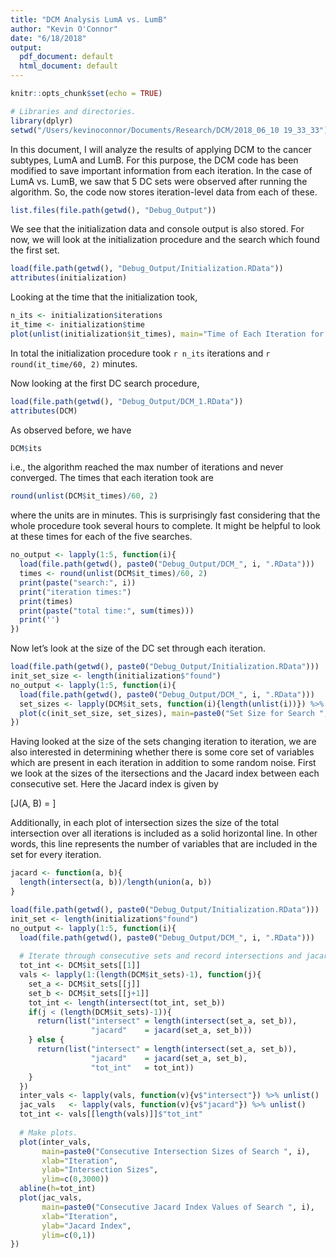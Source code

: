 ```yaml
---
title: "DCM Analysis LumA vs. LumB"
author: "Kevin O'Connor"
date: "6/18/2018"
output:
  pdf_document: default
  html_document: default
---
```


```r
knitr::opts_chunk$set(echo = TRUE)

# Libraries and directories.
library(dplyr)
setwd("/Users/kevinoconnor/Documents/Research/DCM/2018_06_10 19_33_33")
```

In this document, I will analyze the results of applying DCM to the cancer subtypes, LumA and LumB. For this purpose, the DCM code has been modified to save important information from each iteration. In the case of LumA vs. LumB, we saw that 5 DC sets were observed after running the algorithm. So, the code now stores iteration-level data from each of these.

```r
list.files(file.path(getwd(), "Debug_Output"))
```

We see that the initialization data and console output is also stored. For now, we will look at the initialization procedure and the search which found the first set. 

```r
load(file.path(getwd(), "Debug_Output/Initialization.RData"))
attributes(initialization)
```

Looking at the time that the initialization took,

```r
n_its <- initialization$iterations
it_time <- initialization$time
plot(unlist(initialization$it_times), main="Time of Each Iteration for Initialization", ylab="Seconds")
```

In total the initialization procedure took `r n_its` iterations and `r round(it_time/60, 2)` minutes. 

Now looking at the first DC search procedure,

```r
load(file.path(getwd(), "Debug_Output/DCM_1.RData"))
attributes(DCM)
```

As observed before, we have

```r
DCM$its
```

i.e., the algorithm reached the max number of iterations and never converged. The times that each iteration took are

```r
round(unlist(DCM$it_times)/60, 2)
```

where the units are in minutes. This is surprisingly fast considering that the whole procedure took several hours to complete. It might be helpful to look at these times for each of the five searches.

```r
no_output <- lapply(1:5, function(i){
  load(file.path(getwd(), paste0("Debug_Output/DCM_", i, ".RData")))
  times <- round(unlist(DCM$it_times)/60, 2)
  print(paste("search:", i))
  print("iteration times:")
  print(times)
  print(paste("total time:", sum(times)))
  print('')
})
```

Now let's look at the size of the DC set through each iteration.

```r
load(file.path(getwd(), paste0("Debug_Output/Initialization.RData")))
init_set_size <- length(initialization$"found")
no_output <- lapply(1:5, function(i){
  load(file.path(getwd(), paste0("Debug_Output/DCM_", i, ".RData")))
  set_sizes <- lapply(DCM$it_sets, function(i){length(unlist(i))}) %>% unlist()
  plot(c(init_set_size, set_sizes), main=paste0("Set Size for Search ", i), xlab="Iteration", ylim=c(0, 3000))
})
```

\section{Relationship Between Consecutive Sets}
Having looked at the size of the sets changing iteration to iteration, we are also interested in determining whether there is some core set of variables which are present in each iteration in addition to some random noise. First we look at the sizes of the itersections and the Jacard index between each consecutive set. Here the Jacard index is given by

\[J(A, B) = \frac{|A \cap B|}{|A \cup B|}\]

Additionally, in each plot of intersection sizes the size of the total intersection over all iterations is included as a solid horizontal line. In other words, this line represents the number of variables that are included in the set for every iteration.

```r
jacard <- function(a, b){
  length(intersect(a, b))/length(union(a, b))
}

load(file.path(getwd(), paste0("Debug_Output/Initialization.RData")))
init_set <- length(initialization$"found")
no_output <- lapply(1:5, function(i){
  load(file.path(getwd(), paste0("Debug_Output/DCM_", i, ".RData")))
  
  # Iterate through consecutive sets and record intersections and jacards.
  tot_int <- DCM$it_sets[[1]]
  vals <- lapply(1:(length(DCM$it_sets)-1), function(j){
    set_a <- DCM$it_sets[[j]]
    set_b <- DCM$it_sets[[j+1]]
    tot_int <- length(intersect(tot_int, set_b))
    if(j < (length(DCM$it_sets)-1)){
      return(list("intersect" = length(intersect(set_a, set_b)),
                  "jacard"    = jacard(set_a, set_b)))
    } else {
      return(list("intersect" = length(intersect(set_a, set_b)),
                  "jacard"    = jacard(set_a, set_b),
                  "tot_int"   = tot_int))
    }
  })
  inter_vals <- lapply(vals, function(v){v$"intersect"}) %>% unlist()
  jac_vals   <- lapply(vals, function(v){v$"jacard"}) %>% unlist()
  tot_int <- vals[[length(vals)]]$"tot_int"
  
  # Make plots.
  plot(inter_vals, 
       main=paste0("Consecutive Intersection Sizes of Search ", i), 
       xlab="Iteration", 
       ylab="Intersection Sizes",
       ylim=c(0,3000))
  abline(h=tot_int)
  plot(jac_vals, 
       main=paste0("Consecutive Jacard Index Values of Search ", i), 
       xlab="Iteration", 
       ylab="Jacard Index", 
       ylim=c(0,1))
})
```

